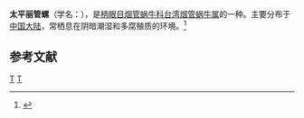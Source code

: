 {{Speciesbox
| taxon = Formosana pacifica
| binomial_authority = (Gredler, 1884)
}}
'''太平丽管螺'''（学名：''{{lang|la|Formosana pacifica}}''），是[[柄眼目|柄眼目]][[烟管蜗牛科|烟管蜗牛科]][[台湾烟管蜗牛属|台湾烟管蜗牛属]]的一种。主要分布于[[中国大陆|中国大陆]]，常栖息在阴暗潮湿和多腐殖质的环境。<ref>{{cite web|url=http://shell.sinica.edu.tw/chinese/shellbase_detail.php?science_no=5981|title=国际贝库：太平丽管螺|publisher=台湾贝类资料库|accessdate=2009-08-11|archive-date=2016-03-04|archive-url=https://web.archive.org/web/20160304130347/http://shell.sinica.edu.tw/chinese/shellbase_detail.php?science_no=5981|dead-url=no}}</ref>

== 参考文献 ==
{{reflist}}
{{taxonbar}}
[[Category:_1884年描述的动物|T]]
[[Category:台湾烟管蜗牛属|T]]